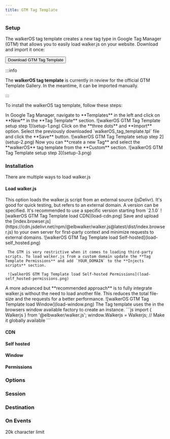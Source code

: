 ```yaml
---
title: GTM Tag Template
---
```



### Setup

The walkerOS tag template creates a new tag type in Google Tag Manager (GTM)
that allows you to easily load walker.js on your website. Download and import it
once:

<div class="mx-auto mt-5 max-w-md sm:flex sm:justify-center md:mt-8">
  <Button link="TODO">Download GTM Tag Template</Button>
</div>

:::info

The **walkerOS tag template** is currently in review for the official GTM
Template Gallery. In the meantime, it can be imported manually.

:::

To install the walkerOS tag template, follow these steps:

<Tabs>
  <TabItem value="step1" label="Step 1" default>
    In Google Tag Manager, navigate to **Templates** in the left and click on
    **New** in the **Tag Template** section. ![walkerOS GTM Tag Template setup
    step 1](setup-1.png)
  </TabItem>
  <TabItem value="step2" label="Step 2">
    Click on the **three dots** and **Import** option. Select the previously
    downloaded `walkerOS_tag_template.tpl` file and click the **Save** button.
    ![walkerOS GTM Tag Template setup step 2](setup-2.png)
  </TabItem>
  <TabItem value="step3" label="Step 3">
    Now you can **create a new Tag** and select the **walkerOS** tag template
    from the **Custom** section. ![walkerOS GTM Tag Template setup step
    3](setup-3.png)
  </TabItem>
</Tabs>

### Installation

There are multiple ways to load walker.js

#### Load walker.js

<Tabs>
  <TabItem value="cdn" label="CDN" default>
    This option loads the walker.js script from an external source (jsDelivr).
    It's good for quick testing, but refers to an external domain. A version can
    be specified. It's recommended to use a specific version starting from
    `2.1.0` ![walkerOS GTM Tag Template load CDN](load-cdn.png)
  </TabItem>
  <TabItem value="self-hosted" label="Self-hosted">
    Save and upload the
    [index.browser.js](https://cdn.jsdelivr.net/npm/@elbwalker/walker.js@latest/dist/index.browser.js)
    to your own server for first-party context and minimize requests to external
    domains.
     ![walkerOS GTM Tag Template load Self-hosted](load-self_hosted.png)

     The GTM is very restrictive when it comes to loading third-party scripts. To load walker.js from a custom domain update the **Tag Template Permissions** and add `YOUR_DOMAIN` to the **Injects scripts** section.

     ![walkerOS GTM Tag Template load Self-hosted Permissions](load-self_hosted-permissions.png)

  </TabItem>
  <TabItem value="window" label="Window (recommended)">
    A more advanced but **recommended approach** is to fully integrate walker.js without the need to load another file. This reduces the total file-size and the requests for a better performance. ![walkerOS
    GTM Tag Template load Window](load-window.png)
    The Tag template uses the in the browsers window available factory to create an instance.
    ```js
    import { Walkerjs } from '@elbwalker/walker.js';
    window.Walkerjs = Walkerjs; // Make it globally available
    ```
  </TabItem>
</Tabs>

#### CDN

#### Self hosted

#### Window

#### Permissions

### Options

### Session

### Destination

### On Events

20k character limit
